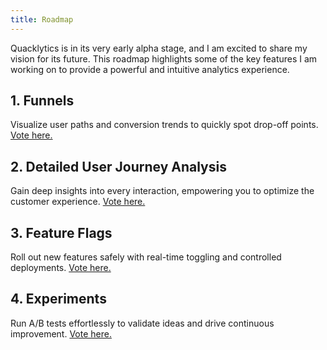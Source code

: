 ```yaml
---
title: Roadmap
---
```



Quacklytics is in its very early alpha stage, and I am excited to share my vision for its future.
This roadmap highlights some of the key features I am working on to provide a powerful and intuitive analytics experience.

## 1. Funnels
Visualize user paths and conversion trends to quickly spot drop-off points. [Vote here.](https://github.com/xz3dev/quacklytics/issues/4)

## 2. Detailed User Journey Analysis
Gain deep insights into every interaction, empowering you to optimize the customer experience. [Vote here.](https://github.com/xz3dev/quacklytics/issues/2)

## 3. Feature Flags
Roll out new features safely with real-time toggling and controlled deployments. [Vote here.](https://github.com/xz3dev/quacklytics/issues/5)

## 4. Experiments
Run A/B tests effortlessly to validate ideas and drive continuous improvement. [Vote here.](https://github.com/xz3dev/quacklytics/issues/6)

